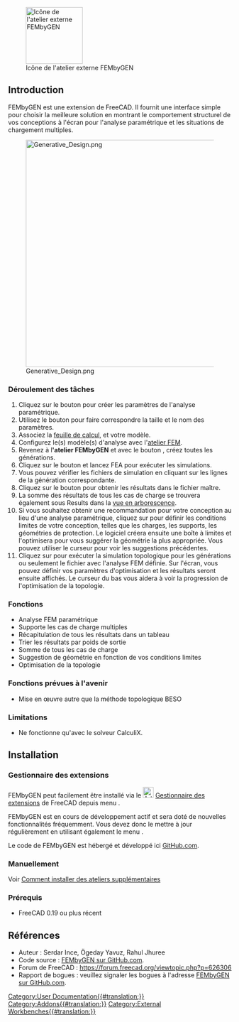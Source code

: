 <languages/>

[[File:FEMbyGEN.svg|thumb|128px|Icône de l'atelier externe FEMbyGEN]]

{{TOCright}}

== Introduction ==

FEMbyGEN est une extension de FreeCAD. Il fournit une interface simple pour choisir la meilleure solution en montrant le comportement structurel de vos conceptions à l'écran pour l'analyse paramétrique et les situations de chargement multiples.  

[[File:Generative Design.png|512px]]

<span id="Intended_work-flow"></span>
=== Déroulement des tâches ===

# Cliquez sur le bouton {{Button|Initiate}} pour créer les paramètres de l'analyse paramétrique.
# Utilisez le bouton {{Button|Alias}} pour faire correspondre la taille et le nom des paramètres.
# Associez la [[Spreadsheet_Workbench/fr|feuille de calcul,]] et votre modèle.
# Configurez le(s) modèle(s) d'analyse avec l'[[FEM_Workbench/fr|atelier FEM]].
# Revenez à l''''atelier FEMbyGEN''' et avec le bouton {{Button|Generate}}, créez toutes les générations.
# Cliquez sur le bouton {{Button|FEA}} et lancez FEA pour exécuter les simulations.
# Vous pouvez vérifier les fichiers de simulation en cliquant sur les lignes de la génération correspondante.
# Cliquez sur le bouton {{Button|Results}} pour obtenir les résultats dans le fichier maître.
# La somme des résultats de tous les cas de charge se trouvera également sous Results dans la [[Tree_view/fr|vue en arborescence]].
# Si vous souhaitez obtenir une recommandation pour votre conception au lieu d'une analyse paramétrique, cliquez sur {{Button|CreatGeo}} pour définir les conditions limites de votre conception, telles que les charges, les supports, les géométries de protection. Le logiciel créera ensuite une boîte à limites et l'optimisera pour vous suggérer la géométrie la plus appropriée. Vous pouvez utiliser le curseur pour voir les suggestions précédentes.
# Cliquez sur {{Button|Topology}} pour exécuter la simulation topologique pour les générations ou seulement le fichier avec l'analyse FEM définie. Sur l'écran, vous pouvez définir vos paramètres d'optimisation et les résultats seront ensuite affichés. Le curseur du bas vous aidera à voir la progression de l'optimisation de la topologie.

<span id="Features"></span>
=== Fonctions ===

* Analyse FEM paramétrique
* Supporte les cas de charge multiples
* Récapitulation de tous les résultats dans un tableau
* Trier les résultats par poids de sortie
* Somme de tous les cas de charge
* Suggestion de géométrie en fonction de vos conditions limites
* Optimisation de la topologie

<span id="Features_to_be_supported_in_the_future"></span>
=== Fonctions prévues à l'avenir ===

* Mise en œuvre autre que la méthode topologique BESO

=== Limitations ===

* Ne fonctionne qu'avec le solveur CalculiX.

== Installation ==

<span id="Addon_Manager"></span>
=== Gestionnaire des extensions ===

FEMbyGEN peut facilement être installé via le [[Image:AddonManager.svg|24px]] [[Std_AddonMgr/fr|Gestionnaire des extensions]] de FreeCAD depuis menu {{MenuCommand|Outils → Gestionnaire des extensions}}.

FEMbyGEN est en cours de développement actif et sera doté de nouvelles fonctionnalités fréquemment. Vous devez donc le mettre à jour régulièrement en utilisant également le menu {{MenuCommand|Outils → Gestionnaire des extensions}}.

Le code de FEMbyGEN est hébergé et développé ici [https://github.com/Serince/FEMbyGEN GitHub.com].

<span id="Manual"></span>
===Manuellement===

Voir [[How_to_install_additional_workbenches/fr|Comment installer des ateliers supplémentaires]]

<span id="Prerequisites"></span>
=== Prérequis ===

* FreeCAD 0.19 ou plus récent

<span id="References"></span>
== Références ==

<div class="mw-translate-fuzzy">
* Auteur : Serdar Ince, Ögeday Yavuz, Rahul Jhuree 
* Code source : [https://github.com/Serince/FEMbyGEN FEMbyGEN sur GitHub.com].
* Forum de FreeCAD : https://forum.freecad.org/viewtopic.php?p=626306
* Rapport de bogues : veuillez signaler les bogues à l'adresse [https://github.com/Serince/FEMbyGEN FEMbyGEN sur GitHub.com].
</div>


[[Category:User Documentation{{#translation:}}]]
[[Category:Addons{{#translation:}}]]
[[Category:External Workbenches{{#translation:}}]]